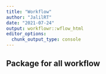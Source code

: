```yaml
---
title: "Workflow"
author: "JalilRT"
date: "2021-07-24"
output: workflowr::wflow_html
editor_options:
  chunk_output_type: console
---
```


## Package for all workflow

```r

```

